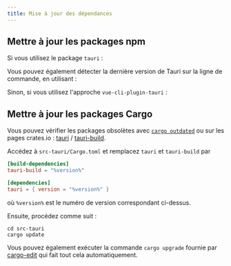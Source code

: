 ```yaml
---
title: Mise à jour des dépendances
---
```



## Mettre à jour les packages npm

Si vous utilisez le package `tauri` :

<CommandTabs
	npm="npm install @tauri-apps/cli@latest @tauri-apps/api@latest"
	yarn="yarn up @tauri-apps/cli @tauri-apps/api"
	pnpm="pnpm update @tauri-apps/cli @tauri-apps/api --latest"
/>

Vous pouvez également détecter la dernière version de Tauri sur la ligne de commande, en utilisant :

<CommandTabs
	npm="npm outdated @tauri-apps/cli"
	yarn="yarn outdated @tauri-apps/cli"
	pnpm="pnpm outdated @tauri-apps/cli"
/>

Sinon, si vous utilisez l'approche `vue-cli-plugin-tauri` :

<CommandTabs
	npm="npm install vue-cli-plugin-tauri@latest"
	yarn="yarn up vue-cli-plugin-tauri"
	pnpm="pnpm update vue-cli-plugin-tauri --latest"
/>

## Mettre à jour les packages Cargo

Vous pouvez vérifier les packages obsolètes avec [`cargo outdated`][] ou sur les pages crates.io : [tauri][] / [tauri-build][].

Accédez à `src-tauri/Cargo.toml` et remplacez `tauri` et `tauri-build` par

```toml
[build-dependencies]
tauri-build = "%version%"

[dependencies]
tauri = { version = "%version%" }
```

où `%version%` est le numéro de version correspondant ci-dessus.

Ensuite, procédez comme suit :

```shell
cd src-tauri
cargo update
```

Vous pouvez également exécuter la commande `cargo upgrade` fournie par [cargo-edit][] qui fait tout cela automatiquement.

[`cargo outdated`]: https://github.com/kbknapp/cargo-outdated
[tauri]: https://crates.io/crates/tauri/versions
[tauri-build]: https://crates.io/crates/tauri-build/versions
[cargo-edit]: https://github.com/killercup/cargo-edit
